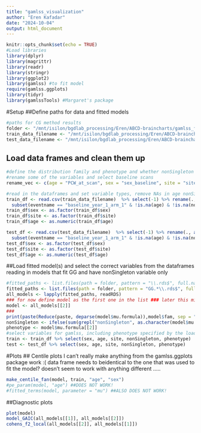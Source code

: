 ```yaml
---
title: "gamlss_visualization"
author: "Eren Kafadar"
date: "2024-10-04"
output: html_document
---
```


```r
knitr::opts_chunk$set(echo = TRUE)
#Load libraries
library(dplyr)
library(magrittr)
library(readr)
library(stringr)
library(ggplot2)
library(gamlss) #to fit model
require(gamlss.ggplots)
library(tidyr)
library(gamlssTools) #Margaret's package
```

#Setup
##Define paths for data and fitted models
```r
#paths for CG method results
folder <- "/mnt/isilon/bgdlab_processing/Eren/ABCD-braincharts/gamlss_fits_allPhen"
train_data_filename <- "/mnt/isilon/bgdlab_processing/Eren/ABCD-braincharts/CSV/process_tables_5.1/abcd_baseline_matchedTrain_selectVars_famfilter2024-10-04.csv"
test_data_filename <- "/mnt/isilon/bgdlab_processing/Eren/ABCD-braincharts/CSV/process_tables_5.1/abcd_baseline_matchedTest_selectVars_famfilter2024-10-04.csv"
```
## Load data frames and clean them up
```r
#define the distribution family and phenotype and whether nonSingleton variable is there to define file name.
#rename some of the variables and select baseline scans
rename_vec <- c(age = "PCW_at_scan", sex = "sex_baseline", site = "site_id_l", nonSingleton = "nonSingleton")

#read in the dataframes and set variable types, remove NAs in age nonSingleton and sex not M or F.
train_df <- read.csv(train_data_filename)  %>% select(-1) %>% rename(., all_of(rename_vec)) %>% 
  subset(eventname == "baseline_year_1_arm_1" & !is.na(age) & !is.na(nonSingleton) & (sex %in% c("M", "F")))#4512 folks
train_df$sex <- as.factor(train_df$sex)
train_df$site <- as.factor(train_df$site)
train_df$age <- as.numeric(train_df$age)

test_df <- read.csv(test_data_filename)  %>% select(-1) %>% rename(., all_of(rename_vec)) %>% 
  subset(eventname == "baseline_year_1_arm_1" & !is.na(age) & !is.na(nonSingleton) & (sex %in% c("M", "F")))#4512 folks
test_df$sex <- as.factor(test_df$sex)
test_df$site <- as.factor(test_df$site)
test_df$age <- as.numeric(test_df$age)
```


##Load fitted model(s) and select the correct variables from the dataframes
reading in models that fit GG and have nonSingleton variable only
```r
#fitted_paths <- list.files(path = folder, pattern = "\\.rds$", full.names = TRUE)
fitted_paths <- list.files(path = folder, pattern = "GG.*\\.rds$", full.names = TRUE)
all_models <- lapply(fitted_paths, readRDS)
### for now define model as the first one in the list ### later this might be input if I make it into a loop or function.
model <- all_models[[2]]
###
print(paste(Reduce(paste, deparse(model$mu.formula)),model$fam, sep = "__"))
nonSingleton <- ifelse(sum(grepl("nonSingleton", as.character(model$mu.formula))) != 0, "nonSingleton", NA)
phenotype <- model$mu.formula[[2]]
#select variables for gamlss, including phenotype specified by the loaded model
train <- train_df %>% select(sex, age, site, nonSingleton, phenotype)
test <- test_df %>% select(sex, age, site, nonSingleton, phenotype)
```

#Plots
## Centile plots
I can't really make anything from the gamlss.ggplots package work :(
data frame needs to beidentical to the one that was used to fit the model? doesn't seem to work with anything different ..... 
```r
make_centile_fan(model, train, "age", "sex")
#pe_param(model, "age") ##DOES NOT WORK!
#fitted_terms(model, parameter = "mu") ##ALSO DOES NOT WORK!
```

##Diagnostic plots
```r
plot(model)
model_GAIC(all_models[[1]], all_models[[2]])
cohens_f2_local(all_models[[2]], all_models[[1]])
```
